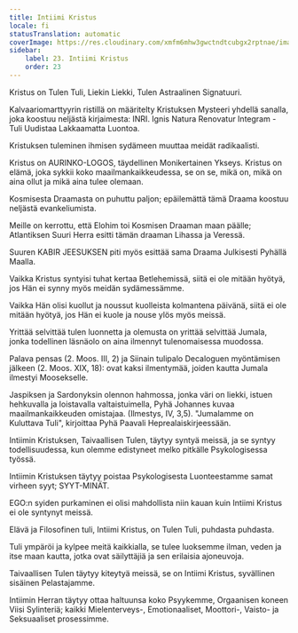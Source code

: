 ```yaml
---
title: Intiimi Kristus
locale: fi
statusTranslation: automatic
coverImage: https://res.cloudinary.com/xmfm6mhw3gwctndtcubgx2rptnae/image/upload/v1741354419/small_cover_la_gran_rebelion_28716e29d2.webp
sidebar:
    label: 23. Intiimi Kristus
    order: 23
---
```

Kristus on Tulen Tuli, Liekin Liekki, Tulen Astraalinen Signatuuri.

Kalvaariomarttyyrin ristillä on määritelty Kristuksen Mysteeri yhdellä sanalla, joka koostuu neljästä kirjaimesta: INRI. Ignis Natura Renovatur Integram - Tuli Uudistaa Lakkaamatta Luontoa.

Kristuksen tuleminen ihmisen sydämeen muuttaa meidät radikaalisti.

Kristus on AURINKO-LOGOS, täydellinen Monikertainen Ykseys. Kristus on elämä, joka sykkii koko maailmankaikkeudessa, se on se, mikä on, mikä on aina ollut ja mikä aina tulee olemaan.

Kosmisesta Draamasta on puhuttu paljon; epäilemättä tämä Draama koostuu neljästä evankeliumista.

Meille on kerrottu, että Elohim toi Kosmisen Draaman maan päälle; Atlantiksen Suuri Herra esitti tämän draaman Lihassa ja Veressä.

Suuren KABIR JEESUKSEN piti myös esittää sama Draama Julkisesti Pyhällä Maalla.

Vaikka Kristus syntyisi tuhat kertaa Betlehemissä, siitä ei ole mitään hyötyä, jos Hän ei synny myös meidän sydämessämme.

Vaikka Hän olisi kuollut ja noussut kuolleista kolmantena päivänä, siitä ei ole mitään hyötyä, jos Hän ei kuole ja nouse ylös myös meissä.

Yrittää selvittää tulen luonnetta ja olemusta on yrittää selvittää Jumala, jonka todellinen läsnäolo on aina ilmennyt tulenomaisessa muodossa.

Palava pensas (2. Moos. III, 2) ja Siinain tulipalo Decaloguen myöntämisen jälkeen (2. Moos. XIX, 18): ovat kaksi ilmentymää, joiden kautta Jumala ilmestyi Moosekselle.

Jaspiksen ja Sardonyksin olennon hahmossa, jonka väri on liekki, istuen hehkuvalla ja loistavalla valtaistuimella, Pyhä Johannes kuvaa maailmankaikkeuden omistajaa. (Ilmestys, IV, 3,5). "Jumalamme on Kuluttava Tuli", kirjoittaa Pyhä Paavali Heprealaiskirjeessään.

Intiimin Kristuksen, Taivaallisen Tulen, täytyy syntyä meissä, ja se syntyy todellisuudessa, kun olemme edistyneet melko pitkälle Psykologisessa työssä.

Intiimin Kristuksen täytyy poistaa Psykologisesta Luonteestamme samat virheen syyt; SYYT-MINÄT.

EGO:n syiden purkaminen ei olisi mahdollista niin kauan kuin Intiimi Kristus ei ole syntynyt meissä.

Elävä ja Filosofinen tuli, Intiimi Kristus, on Tulen Tuli, puhdasta puhdasta.

Tuli ympäröi ja kylpee meitä kaikkialla, se tulee luoksemme ilman, veden ja itse maan kautta, jotka ovat säilyttäjiä ja sen erilaisia ajoneuvoja.

Taivaallisen Tulen täytyy kiteytyä meissä, se on Intiimi Kristus, syvällinen sisäinen Pelastajamme.

Intiimin Herran täytyy ottaa haltuunsa koko Psyykemme, Orgaanisen koneen Viisi Sylinteriä; kaikki Mielenterveys-, Emotionaaliset, Moottori-, Vaisto- ja Seksuaaliset prosessimme.

